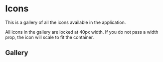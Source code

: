 
<Meta
  title="atom/Icons"
/>



# Icons

This is a gallery of all the icons available in the application.

<Tip type="note">
  All icons in the gallery are locked at 40px width. If you do not pass a width prop, the icon will scale to fit the container.
</Tip>

## Gallery
<IconGallery>
  <IconItem name="Logo">
    <Icons.AppLogo />
  </IconItem>
  <IconItem name="Upload">
    <Icons.Upload />
  </IconItem>
  <IconItem name="House">
    <Icons.House />
  </IconItem>
  <IconItem name="Add">
    <Icons.Add />
  </IconItem>
  <IconItem name="Delete">
    <Icons.Delete />
  </IconItem>
  <IconItem name="Edit">
    <Icons.Edit />
  </IconItem>
  <IconItem name="Close">
    <Icons.Close />
  </IconItem>
  <IconItem name="Refresh">
    <Icons.Refresh />
  </IconItem>
  <IconItem name="Search">
    <Icons.Search />
  </IconItem>
  <IconItem name="Arrow">
    <Icons.Arrow />
  </IconItem>
  <IconItem name="Chevron">
    <Icons.Chevron />
  </IconItem>
  <IconItem name="Error">
    <Icons.Error />
  </IconItem>
  <IconItem name="Success">
    <Icons.Success />
  </IconItem>
  <IconItem name="Warning">
    <Icons.Warning />
  </IconItem>
  <IconItem name="Tag">
    <Icons.Tag />
  </IconItem>

</IconGallery>

